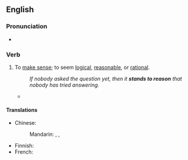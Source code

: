 ==English==
{{rfe|lang=en}}

===Pronunciation===
* {{audio|En-au-stand to reason.ogg|Audio (AU)|lang=en}}

===Verb===
{{en-verb|stands to reason|standing to reason|stood to reason}}

# {{lb|en|idiomatic}} To [[make sense]]; to seem [[logical]], [[reasonable]], or [[rational]].
#: ''If nobody asked the question yet, then it '''stands to reason''' that nobody has tried answering.''
#* {{quote-web|lang=en|author=Danette Chavez|title=Campaigns are waged on and off the Game Of Thrones battlefield (newbies)|url=https://tv.avclub.com/campaigns-are-waged-on-and-off-the-game-of-thrones-batt-1834536681|work={{w|The A.V. Club}}|date=5 May 2019|passage=But if the saying that those who want to govern, shouldn’t, applies here, does it really '''stand to reason''' that reluctant, brooding, can’t-be-bothered-to-say-goodbye-to-Ghost-the-good-boy types should?}}

====Translations====
{{trans-top|make sense}}
* Chinese:
*: Mandarin: {{t+|cmn|有道理|tr=yǒu dàolǐ|sc=Hani}}, {{t+|cmn|有意義|sc=Hani}}, {{t+|cmn|有意义|tr=yǒu yìyì|sc=Hani}}
{{trans-mid}}
* Finnish: {{t|fi|[[olla]] [[pääteltävissä]]}}
* French: {{t+|fr|tomber sous le sens}}
{{trans-bottom}}